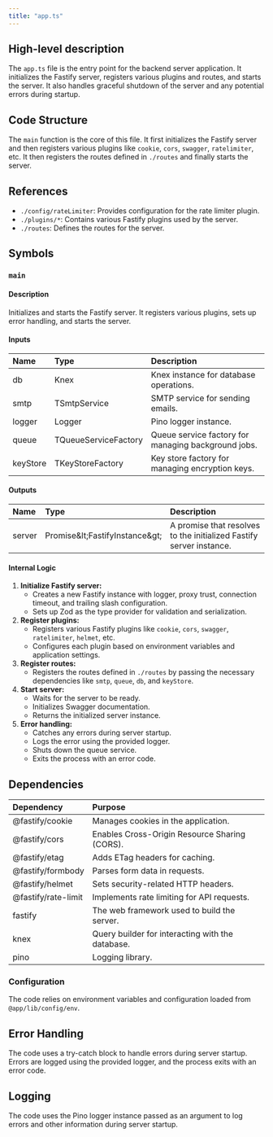 ```yaml
---
title: "app.ts"
---
```


## High-level description
The `app.ts` file is the entry point for the backend server application. It initializes the Fastify server, registers various plugins and routes, and starts the server. It also handles graceful shutdown of the server and any potential errors during startup.

## Code Structure
The `main` function is the core of this file. It first initializes the Fastify server and then registers various plugins like `cookie`, `cors`, `swagger`, `ratelimiter`, etc. It then registers the routes defined in `./routes` and finally starts the server.

## References
- `./config/rateLimiter`: Provides configuration for the rate limiter plugin.
- `./plugins/*`: Contains various Fastify plugins used by the server.
- `./routes`: Defines the routes for the server.

## Symbols

### `main`
#### Description
Initializes and starts the Fastify server. It registers various plugins, sets up error handling, and starts the server.

#### Inputs
| Name | Type | Description |
|:-----|:-----|:------------|
| db | Knex | Knex instance for database operations. |
| smtp | TSmtpService | SMTP service for sending emails. |
| logger | Logger | Pino logger instance. |
| queue | TQueueServiceFactory | Queue service factory for managing background jobs. |
| keyStore | TKeyStoreFactory | Key store factory for managing encryption keys. |

#### Outputs
| Name | Type | Description |
|:-----|:-----|:------------|
| server | Promise\&lt;FastifyInstance\&gt; | A promise that resolves to the initialized Fastify server instance. |

#### Internal Logic
1. **Initialize Fastify server:**
   - Creates a new Fastify instance with logger, proxy trust, connection timeout, and trailing slash configuration.
   - Sets up Zod as the type provider for validation and serialization.
2. **Register plugins:**
   - Registers various Fastify plugins like `cookie`, `cors`, `swagger`, `ratelimiter`, `helmet`, etc.
   - Configures each plugin based on environment variables and application settings.
3. **Register routes:**
   - Registers the routes defined in `./routes` by passing the necessary dependencies like `smtp`, `queue`, `db`, and `keyStore`.
4. **Start server:**
   - Waits for the server to be ready.
   - Initializes Swagger documentation.
   - Returns the initialized server instance.
5. **Error handling:**
   - Catches any errors during server startup.
   - Logs the error using the provided logger.
   - Shuts down the queue service.
   - Exits the process with an error code.

## Dependencies
| Dependency | Purpose |
|:-----------|:--------|
| @fastify/cookie | Manages cookies in the application. |
| @fastify/cors | Enables Cross-Origin Resource Sharing (CORS). |
| @fastify/etag | Adds ETag headers for caching. |
| @fastify/formbody | Parses form data in requests. |
| @fastify/helmet | Sets security-related HTTP headers. |
| @fastify/rate-limit | Implements rate limiting for API requests. |
| fastify | The web framework used to build the server. |
| knex | Query builder for interacting with the database. |
| pino | Logging library. |

### Configuration
The code relies on environment variables and configuration loaded from `@app/lib/config/env`.

## Error Handling
The code uses a try-catch block to handle errors during server startup. Errors are logged using the provided logger, and the process exits with an error code.

## Logging
The code uses the Pino logger instance passed as an argument to log errors and other information during server startup.
